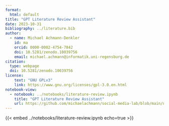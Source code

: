```yaml
---
format: 
  html: default
title: "GPT Literature Review Assistant"
date: 2023-10-31
bibliography: ../literature.bib
author:
  - name: Michael Achmann-Denkler
    id: ma
    orcid: 0000-0002-4754-7842
    doi: 10.5281/zenodo.10039756
    email: michael.achmann@informatik.uni-regensburg.de
citation:
  type: webpage
  doi: 10.5281/zenodo.10039756
license: 
    text: "GNU GPLv3"
    link: https://www.gnu.org/licenses/gpl-3.0.en.html
notebook-view:
  - notebook: ../notebooks/literature-review.ipynb
    title: "GPT Literature Review Assistant"
    url: https://github.com/michaelachmann/social-media-lab/blob/main/notebooks/2023_10_05_GPT_Literature_Review_Assistant.ipynb
---
```


{{< embed ../notebooks/literature-review.ipynb echo=true >}}